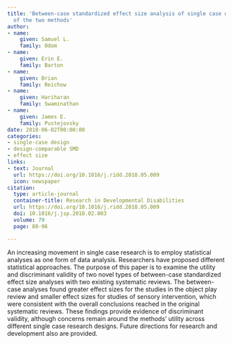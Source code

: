 ```yaml
---
title: 'Between-case standardized effect size analysis of single case design: Examination
  of the two methods'
author:
- name:
    given: Samuel L.
    family: Odom
- name:
    given: Erin E.
    family: Barton
- name:
    given: Brian
    family: Reichow
- name:
    given: Hariharan
    family: Swaminathan
- name:
    given: James E.
    family: Pustejovsky
date: 2018-06-02T00:00:00
categories:
- single-case design
- design-comparable SMD
- effect size
links:
- text: Journal
  url: https://doi.org/10.1016/j.ridd.2018.05.009
  icon: newspaper
citation:
  type: article-journal
  container-title: Research in Developmental Disabilities
  url: https://doi.org/10.1016/j.ridd.2018.05.009
  doi: 10.1016/j.jsp.2018.02.003
  volume: 79
  page: 88-96

---
```


An increasing movement in single case research is to employ statistical analyses as one form of data analysis. Researchers have proposed different statistical approaches. The purpose of this paper is to examine the utility and discriminant validity of two novel types of between-case standardized effect size analyses with two existing systematic reviews. The between-case analyses found greater effect sizes for the studies in the object play review and smaller effect sizes for studies of sensory intervention, which were consistent with the overall conclusions reached in the original systematic reviews. These findings provide evidence of discriminant validity, although concerns remain around the methods’ utility across different single case research designs. Future directions for research and development also are provided.

